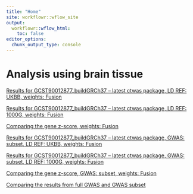 ```yaml
---
title: "Home"
site: workflowr::wflow_site
output:
  workflowr::wflow_html:
    toc: false
editor_options:
  chunk_output_type: console
---
```


# Analysis using brain tissue

[Results for GCST90012877_buildGRCh37 -- latest ctwas package, LD REF: UKBB, weights: Fusion](https://xsun1229.github.io/proteome_alzheimer/brain_877_latest_ldukbb_fusion.html)

[Results for GCST90012877_buildGRCh37 -- latest ctwas package, LD REF: 1000G, weights: Fusion](https://xsun1229.github.io/proteome_alzheimer/brain_877_latest_ld1kg_fusion.html)

[Comparing the gene z-score, weights: Fusion](https://xsun1229.github.io/proteome_alzheimer/compare_ld_fusion.html)

[Results for GCST90012877_buildGRCh37 -- latest ctwas package, GWAS: subset, LD REF: UKBB, weights: Fusion](https://xsun1229.github.io/proteome_alzheimer/brain_877_latest_subset_ukbb.html)

[Results for GCST90012877_buildGRCh37 -- latest ctwas package, GWAS: subset, LD REF: 1000G, weights: Fusion](https://xsun1229.github.io/proteome_alzheimer/brain_877_latest_subset_1kg.html)

[Comparing the gene z-score, GWAS: subset, weights: Fusion](https://xsun1229.github.io/proteome_alzheimer/compare_ld_subset_fusion.html)

[Comparing the results from full GWAS and GWAS subset](https://xsun1229.github.io/proteome_alzheimer/compare_gwas_full_subset_ukbb_fusion.html)
